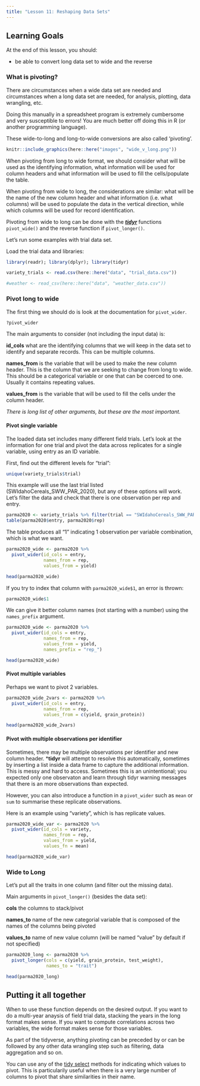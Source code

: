 ```yaml
---
title: "Lesson 11: Reshaping Data Sets"
---
```



::: {.callout-caution collapse="false"}
## Learning Goals

At the end of this lesson, you should: 

* be able to convert long data set to wide and the reverse
:::

### What is pivoting? 

There are circumstances when a wide data set are needed and circumstances when a long data set are needed, for analysis, plotting, data wrangling, etc.

Doing this manually in a spreadsheet program is extremely cumbersome and very susceptible to errors! You are much better off doing this in R (or another programming language). 

These wide-to-long and long-to-wide conversions are also called 'pivoting'. 

```r
knitr::include_graphics(here::here("images", "wide_v_long.png"))
```
When pivoting from long to wide format, we should consider what will be used as the identifying information, what information will be used for column headers and what information will be used to fill the cells/populate the table. 

When pivoting from wide to long, the considerations are similar: what will be the name of the new column header and what information (i.e. what columns) will be used to populate the data in the vertical direction, while which columns will be used for record identification. 

Pivoting from wide to long can be done with the [***tidyr***](https://tidyr.tidyverse.org/) functions `pivot_wide()` and the reverse function if `pivot_longer()`. 


Let's run some examples with trial data set. 

Load the trial data and libraries:
```r
library(readr); library(dplyr); library(tidyr)

variety_trials <- read.csv(here::here("data", "trial_data.csv")) 

#weather <- read_csv(here::here("data", "weather_data.csv"))
```
### Pivot long to wide

The first thing we should do is look at the documentation for `pivot_wider`.
```r
?pivot_wider
```

The main arguments to consider (not including the input data) is:

**id_cols** what are the identifying columns that we will keep in the data set to identify and separate records. This can be multiple columns. 

**names_from** is the variable that will be used to make the new column header. This is the column that we are seeking to change from long to wide. This should be a categorical variable or one that can be coerced to one. Usually it contains repeating values. 

**values_from** is the variable that will be used to fill the cells under the column header. 


*There is long list of other arguments, but these are the most important.*


#### Pivot single variable

The loaded data set includes many different field trials. Let's look at the information for one trial and pivot the data across replicates for a single variable, using entry as an ID variable. 

First, find out the different levels for "trial":

```r
unique(variety_trials$trial)
```

This example will use the last trial listed (SWIdahoCereals_SWW_PAR_2020), but any of these options will work. Let's filter the data and check that there is one observation per rep and entry. 

```r
parma2020 <- variety_trials %>% filter(trial == "SWIdahoCereals_SWW_PAR_2020") 
table(parma2020$entry, parma2020$rep)
```
The table produces all "1" indicating 1 observation per variable combination, which is what we want. 


```r
parma2020_wide <- parma2020 %>% 
  pivot_wider(id_cols = entry,
              names_from = rep,
              values_from = yield)

head(parma2020_wide)
```

If you try to index that column with `parma2020_wide$1`, an error is thrown:
```r
parma2020_wide$1
```

We can give it better column names (not starting with a number) using the `names_prefix` argument.

```r
parma2020_wide <- parma2020 %>% 
  pivot_wider(id_cols = entry,
              names_from = rep,
              values_from = yield,
              names_prefix = "rep_")

head(parma2020_wide)
```
#### Pivot multiple variables

Perhaps we want to pivot 2 variables. 

```r
parma2020_wide_2vars <- parma2020 %>%
  pivot_wider(id_cols = entry,
              names_from = rep,
              values_from = c(yield, grain_protein))

head(parma2020_wide_2vars)
```

#### Pivot with multiple observations per identifier

Sometimes, there may be multiple observations per identifier and new column header. ***tidyr** will attempt to resolve this automatically, sometimes by inserting a list inside a data frame to capture the additional information. This is messy and hard to access. Sometimes this is an unintentional; you expected only one observaton and learn through tidyr warning messages that there is an more observations than expected. 

However, you can also introduce a function in a `pivot_wider` such as `mean` or `sum` to summarise these replicate observations. 

Here is an example using "variety", which is has replicate values. 

```r
parma2020_wide_var <- parma2020 %>%
  pivot_wider(id_cols = variety,
              names_from = rep, 
              values_from = yield,
              values_fn = mean)

head(parma2020_wide_var)
```

### Wide to Long

Let's put all the traits in one column (and filter out the missing data). 

Main arguments in `pivot_longer()` (besides the data set): 

**cols** the columns to stack/pivot

**names_to** name of the new categorial variable that is composed of the names of the columns being pivoted

**values_to** name of new value column (will be named "value" by default if not specified)

```r
parma2020_long <- parma2020 %>% 
  pivot_longer(cols = c(yield, grain_protein, test_weight),
               names_to = "trait")

head(parma2020_long)
```


::: {.callout-tip}
## Putting it all together

When to use these function depends on the desired output. If you want to do a multi-year anaysis of field trial data, stacking the years in the long format makes sense.  If you want to compute correlations across two variables, the wide format makes sense for those variables. 

As part of the tidyverse, anything pivoting can be preceded by or can be followed by any other data wrangling step such as filtering, data aggregation and so on. 

You can use any of the [tidy select](https://tidyselect.r-lib.org/reference/starts_with.html) methods for indicating which values to pivot. This is particularily useful when there is a very large number of columns to pivot that share similarities in their name. 

:::

